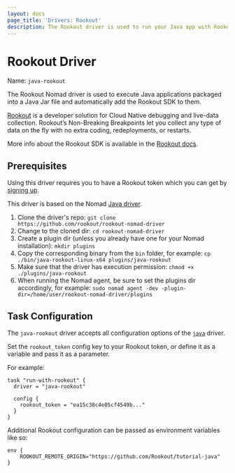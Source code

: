 ```yaml
---
layout: docs
page_title: 'Drivers: Rookout'
description: The Rookout driver is used to run your Java app with Rookout.
---
```


# Rookout Driver

Name: `java-rookout`

The Rookout Nomad driver is used to execute Java applications packaged into a Java Jar file and automatically add the Rookout SDK to them.

[Rookout](https://rookout.com) is a developer solution for Cloud Native debugging and live-data collection. Rookout’s Non-Breaking Breakpoints let you collect any type of data on the fly with no extra coding, redeployments, or restarts.

More info about the Rookout SDK is available in the [Rookout docs](https://docs.rookout.com).

## Prerequisites

Using this driver requires you to have a Rookout token which you can get by [signing up](http://rookout.com).

This driver is based on the Nomad [Java driver](https://www.nomadproject.io/docs/drivers/java).

1. Clone the driver's repo: `git clone https://github.com/rookout/rookout-nomad-driver`
1. Change to the cloned dir: `cd rookout-nomad-driver`
1. Create a plugin dir (unless you already have one for your Nomad installation): `mkdir plugins`
1. Copy the corresponding binary from the `bin` folder, for example: `cp ./bin/java-rookout-linux-x64 plugins/java-rookout`
1. Make sure that the driver has execution permission: `chmod +x ./plugins/java-rookout`
1. When running the Nomad agent, be sure to set the plugins dir accordingly, for example: `sudo nomad agent -dev -plugin-dir=/home/user/rookout-nomad-driver/plugins`

## Task Configuration

The `java-rookout` driver accepts all configuration options of the [`java`](https://www.nomadproject.io/docs/drivers/java) driver.

Set the `rookout_token` config key to your Rookout token, or define it as a variable and pass it as a parameter.

For example:

```hcl
task "run-with-rookout" {
  driver = "java-rookout"

  config {
    rookout_token = "ea15c38c4e05cf4549b..."
  }
}
```

Additional Rookout configuration can be passed as environment variables like so:

```hcl
env {
    ROOKOUT_REMOTE_ORIGIN="https://github.com/Rookout/tutorial-java"
}
```
